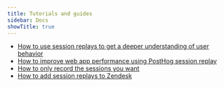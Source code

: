 ```yaml
---
title: Tutorials and guides
sidebar: Docs
showTitle: true
---
```


- [How to use session replays to get a deeper understanding of user behavior](/tutorials/explore-insights-session-recordings)
- [How to improve web app performance using PostHog session replay](/tutorials/performance-metrics)
- [How to only record the sessions you want](/tutorials/limit-session-recordings)
- [How to add session replays to Zendesk](/tutorials/zendesk-session-replays)
																					